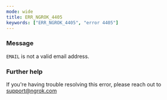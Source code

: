 ```yaml
---
mode: wide
title: ERR_NGROK_4405
keywords: ["ERR_NGROK_4405", "error 4405"]
---
```


### Message

`EMAIL` is not a valid email address.

### Further help

If you're having trouble resolving this error, please reach out to [support@ngrok.com](mailto:support@ngrok.com?subject=Help%20with%20ERR_NGROK_4405)
